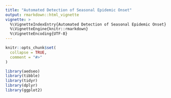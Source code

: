 ```yaml
---
title: "Automated Detection of Seasonal Epidemic Onset"
output: rmarkdown::html_vignette
vignette: >
  %\VignetteIndexEntry{Automated Detection of Seasonal Epidemic Onset}
  %\VignetteEngine{knitr::rmarkdown}
  %\VignetteEncoding{UTF-8}
---
```


```r
knitr::opts_chunk$set(
  collapse = TRUE,
  comment = "#>"
)
```

```r
library(aedseo)
library(tibble)
library(tidyr)
library(dplyr)
library(ggplot2)
```
